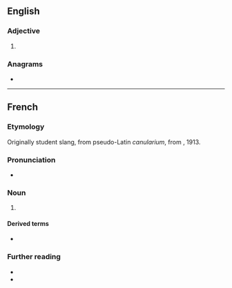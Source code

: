 ==English==

===Adjective===
{{en-adj}}

# {{alternative form of|cannular|lang=en}}

===Anagrams===
* {{anagrams|en|lacunar}}

----

==French==

===Etymology===
Originally student slang, from pseudo-Latin ''canularium'', from {{m|la|canula}}, 1913.

===Pronunciation===
* {{fr-IPA}}

===Noun===
{{fr-noun|m}}

# {{l|en|hoax}} {{gloss|anything deliberately intended to deceive or trick}}
#: {{syn|fr|supercherie|tromperie|farce}}

====Derived terms====
* {{l|fr|monter un canular}}

===Further reading===
* {{R:TLFi}}
* {{pedia|lang=fr}}